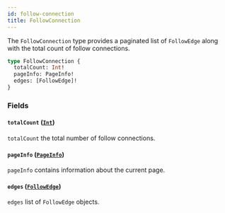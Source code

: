 ```yaml
---
id: follow-connection
title: FollowConnection
---
```



The `FollowConnection` type provides a paginated list of `FollowEdge` along with the total count of follow connections.

```graphql
type FollowConnection {
  totalCount: Int!
  pageInfo: PageInfo!
  edges: [FollowEdge]!
}
```


### Fields

#### `totalCount` ([`Int`](/reference/scalars/int))

`totalCount` the total number of follow connections.


#### `pageInfo` ([`PageInfo`](/reference/objects/page-info))

`pageInfo` contains information about the current page.


#### `edges` ([`FollowEdge`](/reference/objects/follow-edge))

`edges` list of `FollowEdge` objects.




